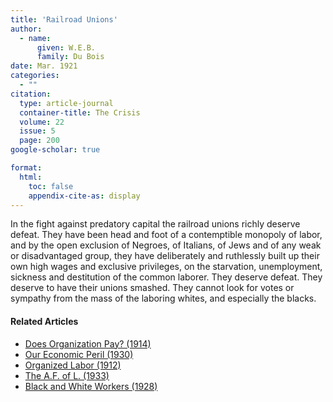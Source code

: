 ```yaml
---
title: 'Railroad Unions'
author:
  - name:
      given: W.E.B.
      family: Du Bois
date: Mar. 1921
categories: 
  - ""
citation: 
  type: article-journal
  container-title: The Crisis
  volume: 22
  issue: 5
  page: 200
google-scholar: true

format:
  html:
    toc: false
    appendix-cite-as: display
---
```



In the fight against predatory capital the railroad unions richly deserve defeat. They have been head and foot of a contemptible monopoly of labor, and by the open exclusion of Negroes, of Italians, of Jews and of any weak or disadvantaged group, they have deliberately and ruthlessly built up their own high wages and exclusive privileges, on the starvation, unemployment, sickness and destitution of the common laborer. They deserve defeat. They deserve to have their unions smashed. They cannot look for votes or sympathy from the mass of the laboring whites, and especially the blacks.

<!-- Similar articles start here -->
<div  class="clear-wrap"></div>

#### Related Articles

* [Does Organization Pay? (1914)](/Volumes/07/06/does_organization_pay.html)
* [Our Economic Peril (1930)](/Volumes/37/03/our_economic_peril.html)
* [Organized Labor (1912)](/Volumes/04/03/organized_labor.html)
* [The A.F. of L. (1933)](/Volumes/40/12/af_of_l.html)
* [Black and White Workers (1928)](/Volumes/35/03/black_and_white_workers.html)

<!-- Similar articles end here -->